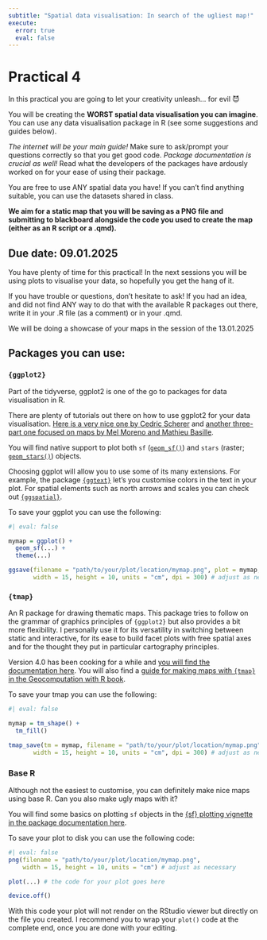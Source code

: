```yaml
---
subtitle: "Spatial data visualisation: In search of the ugliest map!"
execute:
  error: true
  eval: false
---
```


# Practical 4 {.unnumbered}

In this practical you are going to let your creativity unleash... for evil 😈

You will be creating the **WORST spatial data visualisation you can imagine**.
You can use any data visualisation package in R (see some suggestions and guides below). 

*The internet will be your main guide!*
Make sure to ask/prompt your questions correctly so that you get good code. 
*Package documentation is crucial as well!*
Read what the developers of the packages have ardously worked on for your ease of using their package.

You are free to use ANY spatial data you have! If you can't find anything suitable, you can use the datasets shared in class.

**We aim for a static map that you will be saving as a PNG file and submitting to blackboard alongside the code you used to create the map (either as an R script or a .qmd).**

::: {.callout-important}

## Due date: 09.01.2025

You have plenty of time for this practical! 
In the next sessions you will be using plots to visualise your data, so hopefully you get the hang of it. 

If you have trouble or questions, don't hesitate to ask! 
If you had an idea, and did not find ANY way to do that with the available R packages out there, write it in your .R file (as a comment) or in your .qmd. 

We will be doing a showcase of your maps in the session of the 13.01.2025
:::

## Packages you can use:

### `{ggplot2}`

Part of the tidyverse, ggplot2 is one of the go to packages for data visualisation in R. 

There are plenty of tutorials out there on how to use ggplot2 for your data visualisation. [Here is a very nice one by Cedric Scherer](https://www.cedricscherer.com/2019/08/05/a-ggplot2-tutorial-for-beautiful-plotting-in-r/) and [another three-part one focused on maps by Mel Moreno and Mathieu Basille](https://r-spatial.org/r/2018/10/25/ggplot2-sf.html).

You will find native support to plot both `sf` ([`geom_sf()`](https://ggplot2.tidyverse.org/reference/ggsf.html)) and `stars` (raster; [`geom_stars()`](https://r-spatial.github.io/stars/articles/stars3.html#geom_stars)) objects. 

Choosing ggplot will allow you to use some of its many extensions. For example, the package [`{ggtext}`](https://wilkelab.org/ggtext/) let's you customise colors in the text in your plot. For spatial elements such as north arrows and scales you can check out [`{ggspatial}`](https://paleolimbot.github.io/ggspatial/index.html).

To save your ggplot you can use the following:

```r
#| eval: false

mymap = ggplot() +
  geom_sf(...) +
  theme(...)

ggsave(filename = "path/to/your/plot/location/mymap.png", plot = mymap,
       width = 15, height = 10, units = "cm", dpi = 300) # adjust as necessary
```


### `{tmap}`

An R package for drawing thematic maps.
This package tries to follow on the grammar of graphics principles of `{ggplot2}` but also provides a bit more flexibility.
I personally use it for its versatility in switching between static and interactive, for its ease to build facet plots with free spatial axes and for the thought they put in particular cartography principles. 

Version 4.0 has been cooking for a while and [you will find the documentation here](https://r-tmap.github.io/tmap/). You will also find a [guide for making maps with `{tmap}` in the Geocomputation with R book](https://r.geocompx.org/adv-map#tmap-basics).

To save your tmap you can use the following:

```r
#| eval: false

mymap = tm_shape() +
  tm_fill()

tmap_save(tm = mymap, filename = "path/to/your/plot/location/mymap.png",
       width = 15, height = 10, units = "cm", dpi = 300) # adjust as necessary
```


### Base R

Although not the easiest to customise, you can definitely make nice maps using base R. Can you also make ugly maps with it? 

You will find some basics on plotting `sf` objects in the [{sf} plotting vignette in the package documentation here](https://r-spatial.github.io/sf/articles/sf5.html).

To save your plot to disk you can use the following code:

```r
#| eval: false
png(filename = "path/to/your/plot/location/mymap.png",
    width = 15, height = 10, units = "cm") # adjust as necessary

plot(...) # the code for your plot goes here

device.off()
```

With this code your plot will not render on the RStudio viewer but directly on the file you created. I recommend you to wrap your `plot()` code at the complete end, once you are done with your editing.